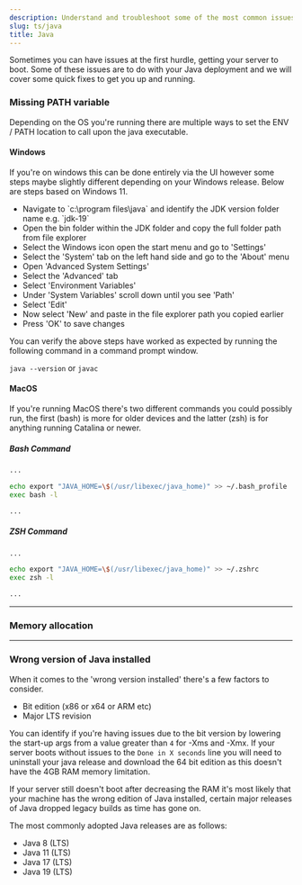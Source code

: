 ```yaml
---
description: Understand and troubleshoot some of the most common issues with Java when setting up your Minecraft server.
slug: ts/java
title: Java
---
```


Sometimes you can have issues at the first hurdle, getting your server to boot. Some of these issues are to do with your Java deployment and we will cover some quick fixes to get you up and running.

### Missing PATH variable

Depending on the OS you're running there are multiple ways to set the ENV / PATH location to call upon the java executable.

#### Windows

If you're on windows this can be done entirely via the UI however some steps maybe slightly different depending on your Windows release. Below are steps based on Windows 11.

<ul class="pl-5 list-disc">
    <li>Navigate to `c:\program files\java` and identify the JDK version folder name e.g. `jdk-19`</li>
    <li>Open the bin folder within the JDK folder and copy the full folder path from file explorer</li>
    <li>Select the Windows icon open the start menu and go to 'Settings'</li>
    <li>Select the 'System' tab on the left hand side and go to the 'About' menu</li>
    <li>Open 'Advanced System Settings'</li>
    <li>Select the 'Advanced' tab</li>
    <li>Select 'Environment Variables'</li>
    <li>Under 'System Variables' scroll down until you see 'Path'</li>
    <li>Select 'Edit'</li>
    <li>Now select 'New' and paste in the file explorer path you copied earlier</li>
    <li>Press 'OK' to save changes</li>
</ul>

You can verify the above steps have worked as expected by running the following command in a command prompt window.

`java --version` or `javac`

#### MacOS

If you're running MacOS there's two different commands you could possibly run, the first (bash) is more for older devices and the latter (zsh) is for anything running Catalina or newer.

##### Bash Command

```bash
...

echo export "JAVA_HOME=\$(/usr/libexec/java_home)" >> ~/.bash_profile
exec bash -l

...
```

##### ZSH Command

```bash
...

echo export "JAVA_HOME=\$(/usr/libexec/java_home)" >> ~/.zshrc
exec zsh -l

...
```

--- 

### Memory allocation

---

### Wrong version of Java installed

When it comes to the 'wrong version installed' there's a few factors to consider.

<ul class="pl-5 list-disc">
    <li>Bit edition (x86 or x64 or ARM etc)</li>
    <li>Major LTS revision</li>
</ul>

You can identify if you're having issues due to the bit version by lowering the start-up args from a value greater than `4` for -Xms and -Xmx. If your server boots without issues to the `Done in X seconds` line you will need to uninstall your java release and download the 64 bit edition as this doesn't have the 4GB RAM memory limitation.

If your server still doesn't boot after decreasing the RAM it's most likely that your machine has the wrong edition of Java installed, certain major releases of Java dropped legacy builds as time has gone on.

The most commonly adopted Java releases are as follows:

<ul class="pl-5 list-disc">
    <li>Java 8 (LTS)</li>
    <li>Java 11 (LTS)</li>
    <li>Java 17 (LTS)</li>
    <li>Java 19 (LTS)</li>
</ul>
